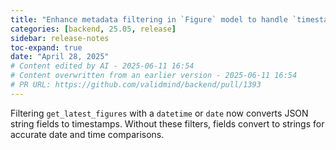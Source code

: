```yaml
---
title: "Enhance metadata filtering in `Figure` model to handle `timestamp` values (#1393)"
categories: [backend, 25.05, release]
sidebar: release-notes
toc-expand: true
date: "April 28, 2025"
# Content edited by AI - 2025-06-11 16:54
# Content overwritten from an earlier version - 2025-06-11 16:54
# PR URL: https://github.com/validmind/backend/pull/1393
---
```


Filtering `get_latest_figures` with a `datetime` or `date` now converts JSON string fields to timestamps. Without these filters, fields convert to strings for accurate date and time comparisons.

<!--- VALIDATION SUMMARY
Content Type: title
Validation Status: CHECK
Attempts: 7
Last Validation: 2025-06-11 16:40:35
Reedit Available: Yes
--->
